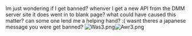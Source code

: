 Im just wondering if I get banned? whenver I get a new API from the DMM server site it does went in to blank page? what could have caused this matter? can some one lend me a helping hand? :( wasnt theres a japanese message you were get banned? [[File:Was3.png|thumb]][[File:Awr3.png|thumb]]<ac_metadata title="Banned?"> </ac_metadata>